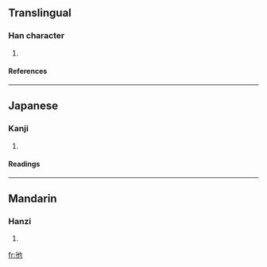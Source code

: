 ==Translingual==
===Han character===
{{Han char|rn=60|rad=彳|as=03|sn=6|four=|canj=竹人心木 (HOPD)}}
# {{defn|Han|sort=彳03}}
====References====
{{Han ref|kx=0365.070|dkj=10044|dj=0684.280|hdz=20814.060|uh=5F75|ud=24437}}
----
==Japanese==
===Kanji===
{{ja-kanji|grade=|rs=彳03}}
# {{defn|Japanese}} 
====Readings====
{{ja-readings|on=[[た]] (ta)|kun=[[しずかにゆく]] (shizukaniyuku)}}
----
==Mandarin==
===Hanzi===
{{cmn-hanzi|pin=[[tuǒ]] (tuo3)|wg=t'o<sup>3</sup>}}
# {{defn|Mandarin}}

[[fr:彵]]